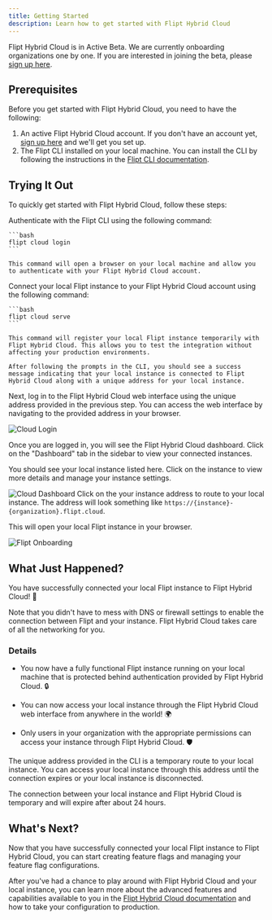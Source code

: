 ```yaml
---
title: Getting Started
description: Learn how to get started with Flipt Hybrid Cloud
---
```


<Info>Flipt Hybrid Cloud is in Active Beta. We are currently onboarding organizations one by one. If you are interested in joining the beta, please [sign up here](https://tally.so/r/mV0zWM).</Info>

## Prerequisites

Before you get started with Flipt Hybrid Cloud, you need to have the following:

1. An active Flipt Hybrid Cloud account. If you don't have an account yet, [sign up here](https://tally.so/r/mV0zWM) and we'll get you set up.
2. The Flipt CLI installed on your local machine. You can install the CLI by following the instructions in the [Flipt CLI documentation](/cli/overview).

## Trying It Out

To quickly get started with Flipt Hybrid Cloud, follow these steps:

<Steps>
  <Step title="Authenticate with CLI">
    Authenticate with the Flipt CLI using the following command:

    ```bash
    flipt cloud login
    ```

    This command will open a browser on your local machine and allow you to authenticate with your Flipt Hybrid Cloud account.
  </Step>
  <Step title="Connect Your Local Instance">
    Connect your local Flipt instance to your Flipt Hybrid Cloud account using the following command:

    ```bash
    flipt cloud serve
    ```

    This command will register your local Flipt instance temporarily with Flipt Hybrid Cloud. This allows you to test the integration without affecting your production environments.

    After following the prompts in the CLI, you should see a success message indicating that your local instance is connected to Flipt Hybrid Cloud along with a unique address for your local instance.
  </Step>
  <Step title="Login to Hybrid Cloud">
  Next, log in to the Flipt Hybrid Cloud web interface using the unique address provided in the previous step. You can access the web interface by navigating to the provided address in your browser.

  ![Cloud Login](/images/cloud/login.png)
  </Step>
  <Step title="View Your Instance">

  Once you are logged in, you will see the Flipt Hybrid Cloud dashboard. Click on the "Dashboard" tab in the sidebar to view your connected instances.

  You should see your local instance listed here. Click on the instance to view more details and manage your instance settings.

  ![Cloud Dashboard](/images/cloud/dashboard.png)
  </Step>
  <Step title="Route to Your Instance">
  Click on the your instance address to route to your local instance. The address will look something like `https://{instance}-{organization}.flipt.cloud`.

  This will open your local Flipt instance in your browser.

  ![Flipt Onboarding](/images/cloud/onboarding.png)
  </Step>
</Steps>

## What Just Happened?

You have successfully connected your local Flipt instance to Flipt Hybrid Cloud! 🎉 

<Check>Note that you didn't have to mess with DNS or firewall settings to enable the connection between Flipt and your instance. Flipt Hybrid Cloud takes care of all the networking for you.</Check>

### Details

- You now have a fully functional Flipt instance running on your local machine that is protected behind authentication provided by Flipt Hybrid Cloud. 🔒

- You can now access your local instance through the Flipt Hybrid Cloud web interface from anywhere in the world! 🌍

- Only users in your organization with the appropriate permissions can access your instance through Flipt Hybrid Cloud. 🛡️

The unique address provided in the CLI is a temporary route to your local instance. You can access your local instance through this address until the connection expires or your local instance is disconnected.

<Note>
The connection between your local instance and Flipt Hybrid Cloud is temporary and will expire after about 24 hours.
</Note>

## What's Next?

Now that you have successfully connected your local Flipt instance to Flipt Hybrid Cloud, you can start creating feature flags and managing your feature flag configurations.

After you've had a chance to play around with Flipt Hybrid Cloud and your local instance, you can learn more about the advanced features and capabilities available to you in the [Flipt Hybrid Cloud documentation](/cloud/overview) and how to take your configuration to production.